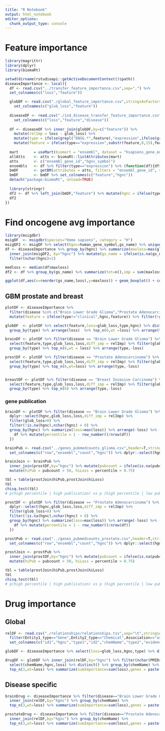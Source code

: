 ```yaml
---
title: "R Notebook"
output: html_notebook
editor_options: 
  chunk_output_type: console
---
```


# Feature importance
```r
library(magrittr)
library(dplyr)
library(biomaRt)

setwd(dirname(rstudioapi::getActiveDocumentContext()$path))
diseaseImportance <- local({
  df <- read.csv("../transfer_feature_importance.csv",sep=",") %>% 
  set_colnames(c("loss","feature"))

  globDF <- read.csv("./global_feature_importance.csv",stringsAsFactors = F) %>% 
    set_colnames(c("glob_loss","feature"))
  
  diseaseDF <- read.csv("./ind_disease_transfer_feature_importance.csv",stringsAsFactors = F) %>% 
    set_colnames(c("loss","feature","disease"))
  
  df <- diseaseDF %>% inner_join(globDF,by=c("feature")) %>% 
    mutate(relImp = loss - glob_loss) %>% 
    mutate(type = ifelse(grepl("ENSG.*",feature),"expression",ifelse(grepl("mut",feature),"mutation","clinical"))) %>%
    mutate(feature = ifelse(type=="expression",substr(feature,0,15),feature))
  
  mart       = useMart(biomart = "ensembl", dataset = "hsapiens_gene_ensembl")
  allAtts    <- atts <- biomaRt::listAttributes(mart)
  atts       <- c("ensembl_gene_id","hgnc_symbol")
  ensembls   <- df %>% filter(type=="expression") %>% (function(df){df$feature}) %>% unique()
  bmDF       <- getBM(attributes = atts, filters = "ensembl_gene_id", values=ensembls, mart = mart)
  bmDF       <- bmDF %>% set_colnames(c("feature","hgnc"))
  detach("package:biomaRt", unload=TRUE)
  
  library(stringr)
  df2 <- df %>% left_join(bmDF,"feature") %>% mutate(hgnc = ifelse(type=="mutation",str_sub(feature,end=-5),hgnc))
  df2
})

```

# Find oncogene avg importance
```r
library(msigdbr)
msigDF  <- msigdbr(species="Homo sapiens", category = "H") 
msigDF2 <- msigDF %>% select(hgnc=human_gene_symbol,gs_name) %>% unique()
df <- diseaseImportance %>% group_by(hgnc) %>% summarize(maxloss=max(glob_loss)) %>% 
  inner_join(msigDF2, by="hgnc") %>% mutate(gs_name = ifelse(is.na(gs_name),"out",gs_name)) %>% 
  filter(nchar(hgnc)>2) 

medloss <- median(df$maxloss)
df2 <- df %>% group_by(gs_name) %>% summarize(tot=n(),imp = sum(maxloss > medloss)) %>% mutate(imp_prev=imp/tot)

ggplot(df,aes(x=reorder(gs_name,loss),y=maxloss)) + geom_boxplot() + coord_flip()
```

## GBM prostate and breast
```r
plotDF <- diseaseImportance %>% 
  filter(disease %in% c("Brain Lower Grade Glioma","Prostate Adenocarcinoma","Breast Invasive Carcinoma")) %>%
  mutate(feature = ifelse(type!="clinical",hgnc,feature)) %>% filter(!grepl("disease_code*",feature)) 

globDF  <- plotDF %>% select(feature,loss=glob_loss,type,hgnc) %>% distinct() %>% 
  group_by(type) %>% arrange(loss)  %>% top_n(6,wt =loss) %>% arrange(type,-loss)

brainDF <- plotDF %>% filter(disease == "Brain Lower Grade Glioma") %>% 
  select(feature,type,glob_loss,loss,diff_imp = relImp) %>% filter(glob_loss>0,diff_imp > 0) %>% 
  group_by(type) %>% top_n(6,wt = loss) %>% arrange(type,-loss)

prostDF <- plotDF %>% filter(disease == "Prostate Adenocarcinoma") %>% 
  select(feature,type,glob_loss,loss,diff_imp = relImp) %>% filter(glob_loss>0,diff_imp > 0) %>% 
  group_by(type) %>% top_n(6,wt=loss) %>% arrange(type,-loss)


breastDF <- plotDF %>% filter(disease == "Breast Invasive Carcinoma") %>% 
  select(feature,type,glob_loss,loss,diff_imp = relImp) %>% filter(glob_loss>0,diff_imp > 0) %>% arrange(-loss) %>% 
  group_by(type) %>% top_n(6) %>% arrange(type,-loss)
```

### gene publication
```r
brainDF <- plotDF %>% filter(disease == "Brain Lower Grade Glioma") %>% filter(type=="mutation") %>% 
  dplyr::select(hgnc,glob_loss,loss,diff_imp = relImp) %>% 
  filter(glob_loss>0) %>%
  filter(!is.na(hgnc),nchar(hgnc) > 0) %>% 
  group_by(hgnc) %>% summarize(loss=max(loss)) %>% arrange(-loss) %>% (function(df){
    df %>% mutate(percentile = 1 - row_number()/nrow(df))
  }) 

brainPub <- read.csv("../genes_pubmedcounts_glioma.csv",header=T,stringsAsFactors = F) %>%
  set_colnames(c("row","ensembl","count","hgnc")) %>% dplyr::select(hgnc,pubcount=count) 

brainJoin <- brainPub %>% 
  inner_join(prostDF,by="hgnc") %>% mutate(pubcount = ifelse(is.na(pubcount),0,pubcount)) %>% 
  mutate(hiPub = pubcount > 50, hiLoss = percentile > 0.75)

tbl = table(prostJoin$hiPub,prostJoin$hiLoss)
tbl
chisq.test(tbl)
# p(high percentile | high publication) vs p (high percentile | low publication) = 16 / 66 vs 90 / 464
```

```r
prostDF <- plotDF %>% filter(disease == "Prostate Adenocarcinoma") %>% filter(type=="mutation") %>% 
  dplyr::select(hgnc,glob_loss,loss,diff_imp = relImp) %>% 
  filter(glob_loss>0) %>%
  filter(!is.na(hgnc),nchar(hgnc) > 0) %>% 
  group_by(hgnc) %>% summarize(loss=max(loss)) %>% arrange(-loss) %>% (function(df){
    df %>% mutate(percentile = 1 - row_number()/nrow(df))
  }) 

prostPub <- read.csv("../genes_pubmedcounts_prostate.csv",header=T,stringsAsFactors = F) %>%
  set_colnames(c("row","ensembl","count","hgnc")) %>% dplyr::select(hgnc,pubcount=count) 

prostJoin <- prostPub %>% 
  inner_join(prostDF,by="hgnc") %>% mutate(pubcount = ifelse(is.na(pubcount),0,pubcount)) %>% 
  mutate(hiPub = pubcount > 50, hiLoss = percentile > 0.75)

tbl = table(prostJoin$hiPub,prostJoin$hiLoss)
tbl
chisq.test(tbl)
# p(high percentile | high publication) vs p (high percentile | low publication) 6 / 11 vs 9 / 68
```

# Drug importance

## Global
```r
relDF <- read.csv("./relationships/relationships.tsv",sep="\t",stringsAsFactors = F) %>% 
  filter(Entity1_type=="Gene",Entity2_type=="Chemical",Association=="associated") %>% 
  set_colnames(c("id1","hgnc","type1","id2","chemName","type2","evidence","association","PK","PD","PMIDs"))

globDF <- diseaseImportance %>% select(loss=glob_loss,hgnc,type) %>% distinct()

drugDF <- globDF %>% inner_join(relDF,by="hgnc") %>% filter(nchar(PMIDs)>5)  %>% 
  select(chemName,hgnc,loss) %>% distinct() %>% group_by(chemName) %>% 
  top_n(3,wt=loss) %>% summarize(sumImportance=sum(loss),genes = paste(hgnc,collapse=","))
```

## Disease specific
```r
brainDrug <- diseaseImportance %>% filter(disease=="Brain Lower Grade Glioma") %>% 
  inner_join(relDF,by="hgnc") %>% group_by(chemName) %>% 
  top_n(3,wt=loss) %>% summarize(sumImportance=sum(loss),genes = paste(hgnc,collapse=","))

prostateDrug <- diseaseImportance %>% filter(disease=="Prostate Adenocarcinoma") %>% 
  inner_join(relDF,by="hgnc") %>% group_by(chemName) %>% 
  top_n(3,wt=loss) %>% summarize(sumImportance=sum(loss),genes = paste(hgnc,collapse=","))
```









